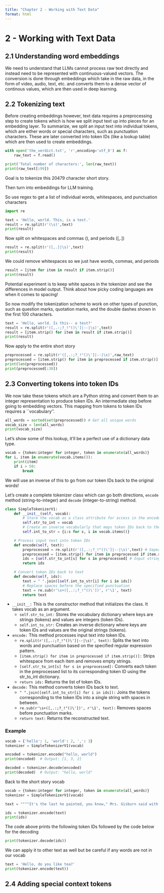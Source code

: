 ```yaml
---
title: "Chapter 2 - Working with Text Data"
format: html
---
```


# 2 - Working with Text Data

## 2.1 Understanding word embeddings
We need to understand that LLMs cannot process raw text directly and instead need to be represented with continuous-valued vectors. The conversion is done through embeddings which take in the raw data, in the form of video, audio, text, etc. and converts them to a dense vector of continous values, which are then used in deep learning.

## 2.2 Tokenizing text
Before creating embeddings however, text data requires a preprocessing step to create tokens which is how we split input text up into pieces for an embedding layer. To summarize, we split an input text into individual tokens, which are either words or special characters, such as punctuation characters. These are later converted into token IDs (like a lookup table) which are then used to create embeddings. 
```python
with open('the_verdict.txt', 'r',encoding='utf_8') as f:
    raw_text = f.read()

print('Total number of characters:', len(raw_text))
print(raw_text[:99])
```

Goal is to tokenize this 20479 character short story. 

Then turn into embeddings for LLM training. 

So use regex to get a list of individual words, whitespaces, and punctuation characters
```python
import re

text = 'Hello, world. This, is a test.'
result = re.split(r'(\s)',text)
print(result)
```

Now split on whitespaces and commas (\s), and periods ([,.])
```python
result = re.split(r'([,.]|\s)',text)
print(result)
```

We could remove whitespaces so we just have words, commas, and periods
```python
result = [item for item in result if item.strip()]
print(result)
```

:::{.callout-note}
Potential experiment is to keep white spaces in the tokenizer and see the differences in model output. Think about how picky coding languages are when it comes to spacing!
:::

So now modify the tokenization scheme to work on other types of punction, such as question marks, quotation marks, and the double dashes shown in the first 100 characters. 

```python
text = 'Hello, world. Is this-- a test?'
result = re.split(r'([,.:;?_!"()\']|--|\s)',text)
result = [item.strip() for item in result if item.strip()]
print(result)
```

Now apply to the entire short story
```python
preprocessed = re.split(r'([,.:;?_!"()\']|--|\s)',raw_text)
preprocessed = [item.strip() for item in preprocessed if item.strip()]
print(len(preprocessed))
print(preprocessed[:30])
```

## 2.3 Converting tokens into token IDs
We now take these tokens which are a Python string and convert them to an integer representation to produce token IDs. An intermediate step before going to embedding vectors. This mapping from tokens to token IDs requires a ``vocabulary''. 

```python
all_words = sorted(set(preprocessed)) # Get all unique words
vocab_size = len(all_words)
print(vocab_size)
```

Let's show some of this lookup, it'll be a perfect use of a dictionary data type. 
```python
vocab = {token:integer for integer, token in enumerate(all_words)}
for i, item in enumerate(vocab.items()):
    print(item)
    if i > 50:
        break
```

:::{.callout-tip}
We will use an inverse of this to go from our token IDs back to the original words!
:::

Let's create a complete tokenizer class which can go both directions, `encode` method (string-to-integer) and `decode` (integer-to-string) method. 

```python
class SimpleTokenizerV1:
    def __init__(self, vocab):
        # Store the vocab as a class attribute for access in the encode and decode methods
        self.str_to_int = vocab
        # Create an inverse vocabularly that maps token IDs back to the original text tokens
        self.int_to_str = {i:s for s, i in vocab.items()}

    # Process input text into token IDs
    def encode(self, text):
        preprocessed = re.split(r'([,.:;?_!"()\']|--|\s)',text) # Seperate words/punctution
        preprocessed = [item.strip() for item in preprocessed if item.strip()] # Remove white space
        ids = [self.str_to_int[s] for s in preprocessed] # Input string and get key from vocab dict
        return ids

    # Convert token IDs back to text
    def decode(self, ids):
        text = " ".join([self.int_to_str[i] for i in ids])
        # Replace spaces before the specified punctuation
        text = re.sub(r'\s+([,.:;?_!"()\'])', r'\1', text)
        return text

```

* `__init__: ` This is the constructor method that initializes the class. It takes vocab as an argument.
    +  `self.str_to_int:`  Stores the vocabulary dictionary where keys are strings (tokens) and values are integers (token IDs).
    + `self.int_to_str:` Creates an inverse dictionary where keys are token IDs and values are the original strings (tokens).

* `encode:` This method processes input text into token IDs.
    + `re.split(r'([,.:;?_!"()\']|--|\s)', text):` Splits the text into words and punctuation based on the specified regular expression pattern.
    + `[item.strip() for item in preprocessed if item.strip()]:` Strips whitespace from each item and removes empty strings.
    + `[self.str_to_int[s] for s in preprocessed]:` Converts each token in the preprocessed list to its corresponding token ID using the str_to_int dictionary.
    + `return ids:` Returns the list of token IDs.

*  `decode:` This method converts token IDs back to text.
    + `" ".join([self.int_to_str[i] for i in ids]):` Joins the tokens corresponding to the token IDs into a single string with spaces in between.
    + `re.sub(r'\s+([,.:;?_!"()\'])', r'\1', text):` Removes spaces before punctuation marks.
    + `return text:` Returns the reconstructed text.

### Example 
```python
vocab = {'hello': 1, 'world': 2, ',': 3}
tokenizer = SimpleTokenizerV1(vocab)

encoded = tokenizer.encode("hello, world")
print(encoded)  # Output: [1, 3, 2]

decoded = tokenizer.decode(encoded)
print(decoded)  # Output: "hello, world"
```

Back to the short story vocab

```python
vocab = {token:integer for integer, token in enumerate(all_words)}
tokenizer = SimpleTokenizerV1(vocab)

text = """"It's the last he painted, you know," Mrs. Gisburn said with pardonable pride."""

ids = tokenizer.encode(text)
print(ids)
```

The code above prints the following token IDs followed by the code below for the decoding

```python
print(tokenizer.decode(ids))
```

We can apply it to other text as well but be careful if any words are not in our vocab
```python
text = 'Hello, do you like tea?'
print(tokenizer.encode(text))
```


## 2.4 Adding special context tokens